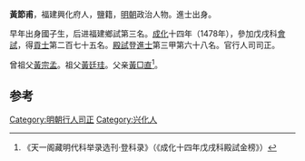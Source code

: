 '''黃節甫'''，福建興化府人，鹽籍，[[明朝|明朝]]政治人物。進士出身。

早年出身國子生，后进福建鄉試第三名。[[成化|成化]]十四年（1478年），參加戊戌科[[會試|會試]]，得[[貢士|貢士]]第二百七十五名。[[殿試|殿試]]登[[進士|進士]]第三甲第六十八名。官行人司司正。

曾祖父[[黃宗孟|黃宗孟]]。祖父[[黃廷珪|黃廷珪]]。父亲[[黃□直|黃□直]]<ref>《天一阁藏明代科举录选刊·登科录》（《成化十四年戊戌科殿試金榜》）</ref>。

==参考==
{{reflist}}

{{成化十四年戊戌科殿試金榜}}
{{DEFAULTSORT:Huang黃}}
[[Category:明朝行人司正|Category:明朝行人司正]]
[[Category:兴化人|Category:兴化人]]